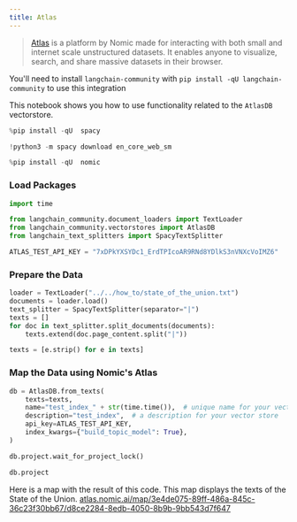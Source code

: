 ```yaml
---
title: Atlas
---
```


>[Atlas](https://docs.nomic.ai/index.html) is a platform by Nomic made for interacting with both small and internet scale unstructured datasets. It enables anyone to visualize, search, and share massive datasets in their browser.

You'll need to install `langchain-community` with `pip install -qU langchain-community` to use this integration

This notebook shows you how to use functionality related to the `AtlasDB` vectorstore.

```python
%pip install -qU  spacy
```

```python
!python3 -m spacy download en_core_web_sm
```

```python
%pip install -qU  nomic
```

### Load Packages

```python
import time

from langchain_community.document_loaders import TextLoader
from langchain_community.vectorstores import AtlasDB
from langchain_text_splitters import SpacyTextSplitter
```

```python
ATLAS_TEST_API_KEY = "7xDPkYXSYDc1_ErdTPIcoAR9RNd8YDlkS3nVNXcVoIMZ6"
```

### Prepare the Data

```python
loader = TextLoader("../../how_to/state_of_the_union.txt")
documents = loader.load()
text_splitter = SpacyTextSplitter(separator="|")
texts = []
for doc in text_splitter.split_documents(documents):
    texts.extend(doc.page_content.split("|"))

texts = [e.strip() for e in texts]
```

### Map the Data using Nomic's Atlas

```python
db = AtlasDB.from_texts(
    texts=texts,
    name="test_index_" + str(time.time()),  # unique name for your vector store
    description="test_index",  # a description for your vector store
    api_key=ATLAS_TEST_API_KEY,
    index_kwargs={"build_topic_model": True},
)
```

```python
db.project.wait_for_project_lock()
```

```python
db.project
```

Here is a map with the result of this code. This map displays the texts of the State of the Union.
[atlas.nomic.ai/map/3e4de075-89ff-486a-845c-36c23f30bb67/d8ce2284-8edb-4050-8b9b-9bb543d7f647](https://atlas.nomic.ai/map/3e4de075-89ff-486a-845c-36c23f30bb67/d8ce2284-8edb-4050-8b9b-9bb543d7f647)

